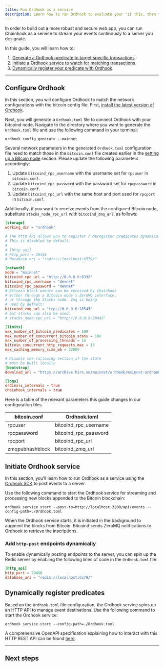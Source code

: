 ```yaml
---
title: Run Ordhook as a service
description: Learn how to run Ordhook to evaluate your "if this, then that" predicates for Ordinals.
---
```


In order to build out a more robust and secure web app, you can run Chainhook as a service to stream your events continously to a server you designate.

In this guide, you will learn how to:

1. [Generate a Ordhook predicate to target specific transactions](#configure-ordhook).
2. [Initiate a Ordhook service to watch for matching transactions](#initiate-a-ordhook-service).
3. [Dynamically register your predicate with Ordhook](#dynamically-register-predicates).

---

## Configure Ordhook

In this section, you will configure Ordhook to match the network configurations with the bitcoin config file. First, [install the latest version of Ordhook](/bitcoin/ordinals/ordhook/installation).

Next, you will generate a `Ordhook.toml` file to connect Ordhook with your bitcoind node. Navigate to the directory where you want to generate the `Ordhook.toml` file and use the following command in your terminal:

```console
ordhook config generate --mainnet
```

Several network parameters in the generated `Ordhook.toml` configuration file need to match those in the `bitcoin.conf` file created earlier in the [setting up a Bitcoin node](#setting-up-a-bitcoin-node) section. Please update the following parameters accordingly:

1. Update `bitcoind_rpc_username` with the username set for `rpcuser` in `bitcoin.conf`.
2. Update `bitcoind_rpc_password` with the password set for `rpcpassword` in `bitcoin.conf`.
3. Update `bitcoind_rpc_url` with the same host and port used for `rpcport` in `bitcoin.conf`.

Additionally, if you want to receive events from the configured Bitcoin node, substitute `stacks_node_rpc_url` with `bitcoind_zmq_url`, as follows:

```toml
[storage]
working_dir = "ordhook"

# The http API allows you to register / deregister predicates dynamically.
# This is disabled by default.
#
# [http_api]
# http_port = 20456
# database_uri = "redis://localhost:6379/"

[network]
mode = "mainnet"
bitcoind_rpc_url = "http://0.0.0.0:8332"
bitcoind_rpc_username = "devnet"
bitcoind_rpc_password = "devnet"
# Bitcoin block events can be received by Chainhook
# either through a Bitcoin node's ZeroMQ interface,
# or through the Stacks node. Zmq is being
# used by default:
bitcoind_zmq_url = "tcp://0.0.0.0:18543"
# but stacks can also be used:
# stacks_node_rpc_url = "http://0.0.0.0:20443"

[limits]
max_number_of_bitcoin_predicates = 100
max_number_of_concurrent_bitcoin_scans = 100
max_number_of_processing_threads = 16
bitcoin_concurrent_http_requests_max = 16
max_caching_memory_size_mb = 32000

# Disable the following section if the state
# must be built locally
[bootstrap]
download_url = "https://archive.hiro.so/mainnet/ordhook/mainnet-ordhook-sqlite-latest"

[logs]
ordinals_internals = true
chainhook_internals = true
```

Here is a table of the relevant parameters this guide changes in our configuration files.

| bitcoin.conf    | Ordhook.toml          |
| --------------- | --------------------- |
| rpcuser         | bitcoind_rpc_username |
| rpcpassword     | bitcoind_rpc_password |
| rpcport         | bitcoind_rpc_url      |
| zmqpubhashblock | bitcoind_zmq_url      |

## Initiate Ordhook service

In this section, you'll learn how to run Ordhook as a service using the [Ordhook SDK](https://github.com/hirosystems/ordhook/tree/develop/components/ordhook-sdk-js) to post events to a server.

Use the following command to start the Ordhook service for streaming and processing new blocks appended to the Bitcoin blockchain:

`ordhook service start --post-to=http://localhost:3000/api/events --config-path=./Ordhook.toml`

When the Ordhook service starts, it is initiated in the background to augment the blocks from Bitcoin. Bitcoind sends ZeroMQ notifications to Ordhook to retrieve the inscriptions.

### Add `http-post` endpoints dynamically

To enable dynamically posting endpoints to the server, you can spin up the Redis server by enabling the following lines of code in the `Ordhook.toml` file:

```toml
[http_api]
http_port = 20456
database_uri = "redis://localhost:6379/"
```

## Dynamically register predicates

Based on the `Ordhook.toml` file configuration, the Ordhook service spins up an HTTP API to manage event destinations. Use the following command to start the Ordhook service:

`ordhook service start --config-path=./Ordhook.toml`

A comprehensive OpenAPI specification explaining how to interact with this HTTP REST API can be found [here](https://github.com/hirosystems/ordhook/blob/develop/docs/ordhook-openapi.json).

---

## Next steps

<Cards>
  <Card
    href="/bitcoin/ordinals/ordhook/guides/stream-ordinals-activity"
    title="Stream Ordinals Activity"
    description="Learn how to stream Ordinals activity to a server."
  />
</Cards>
